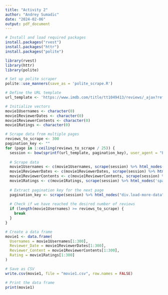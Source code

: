 ```yaml
---
title: "Activity 2"
author: "Andrey Sumadic"
date: "2024-02-06"
output: pdf_document
---
```


```r
# Install and load required packages
install.packages("rvest")
install.packages("httr")
install.packages("polite")
```

```r

library(rvest)
library(httr)
library(polite)
```

```r
# Set up polite scraper
polite::use_manners(save_as = 'polite_scrape.R')
```

```r
# Define the URL template
url_template <- 'https://www.imdb.com/title/tt1049413/reviews/_ajax?ref_=undefined&paginationKey=%s'
```

```r
# Initialize vectors
movie1Usernames <- character(0)
movie1ReviewerDates <- character(0)
movie1ReviewerContents <- character(0)
movie1Ratings <- character(0)
```

```r
# Scrape data from multiple pages
reviews_to_scrape <- 300
pagination_key <- ""
for (page in 1:ceiling(reviews_to_scrape / 25)) {
  session <- bow(sprintf(url_template, pagination_key), user_agent = "Educational")
  
  # Scrape data
  movie1Usernames <- c(movie1Usernames, scrape(session) %>% html_nodes('span.display-name-link') %>% html_text())
  movie1ReviewerDates <- c(movie1ReviewerDates, scrape(session) %>% html_nodes('span.review-date') %>% html_text())
  movie1ReviewerContents <- c(movie1ReviewerContents, scrape(session) %>% html_nodes('div.text.show-more__control') %>% html_text())
  movie1Ratings <- c(movie1Ratings, scrape(session) %>% html_nodes('span.rating-other-user-rating') %>% html_text())
  
  # Extract pagination key for the next page
  pagination_key <- scrape(session) %>% html_nodes("div.load-more-data") %>% html_attr("data-key")
  
  # Check if we have reached the desired number of reviews
  if (length(movie1Usernames) >= reviews_to_scrape) {
    break
  }
}
```

```r
# Create a data frame
movie1 <- data.frame(
  Usernames = movie1Usernames[1:300],
  Reviewer_Date = movie1ReviewerDates[1:300],
  Reviewer_Content = movie1ReviewerContents[1:300],
  Rating = movie1Ratings[1:300]
)
```

```r
# Save as CSV
write.csv(movie1, file = "movie1.csv", row.names = FALSE)
```

```r
# Print the data frame
print(movie1)

```